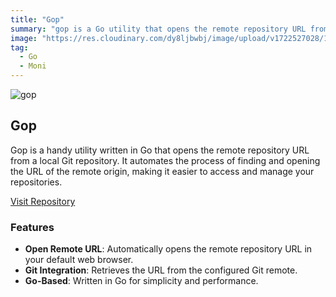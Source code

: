 ```yaml
---
title: "Gop"
summary: "gop is a Go utility that opens the remote repository URL from a local Git repository. It simplifies the process of accessing the remote origin of a Git repository by automatically launching the URL in your default web browser."
image: "https://res.cloudinary.com/dy8ljbwbj/image/upload/v1722527028/1704773923924_gfivei.png"
tag:
  - Go
  - Moni
---
```


![gop](https://res.cloudinary.com/dy8ljbwbj/image/upload/v1722527028/1704773923924_gfivei.png)

## Gop

Gop is a handy utility written in Go that opens the remote repository URL from a local Git repository. It automates the process of finding and opening the URL of the remote origin, making it easier to access and manage your repositories.

[Visit Repository](https://github.com/AvaterClasher/gop)

### Features

- **Open Remote URL**: Automatically opens the remote repository URL in your default web browser.
- **Git Integration**: Retrieves the URL from the configured Git remote.
- **Go-Based**: Written in Go for simplicity and performance.
